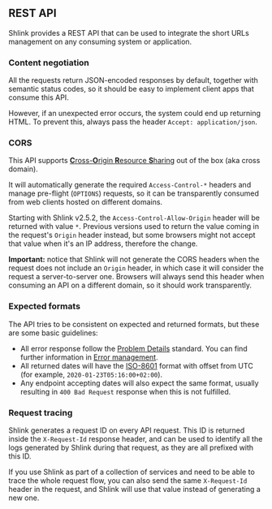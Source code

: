 ## REST API

Shlink provides a REST API that can be used to integrate the short URLs management on any consuming system or application.

### Content negotiation

All the requests return JSON-encoded responses by default, together with semantic status codes, so it should be easy to implement client apps that consume this API.

However, if an unexpected error occurs, the system could end up returning HTML. To prevent this, always pass the header `Accept: application/json`.

### CORS

This API supports [**C**ross-**O**rigin **R**esource **S**haring](https://en.wikipedia.org/wiki/Cross-origin_resource_sharing) out of the box (aka cross domain).

It will automatically generate the required `Access-Control-*` headers and manage pre-flight (`OPTIONS`) requests, so it can be transparently consumed from web clients hosted on different domains.

Starting with Shlink v2.5.2, the `Access-Control-Allow-Origin` header will be returned with value `*`. Previous versions used to return the value coming in the request's `Origin` header instead, but some browsers might not accept that value when it's an IP address, therefore the change.

**Important:** notice that Shlink will not generate the CORS headers when the request does not include an `Origin` header, in which case it will consider the request a server-to-server one. Browsers will always send this header when consuming an API on a different domain, so it should work transparently.

### Expected formats

The API tries to be consistent on expected and returned formats, but these are some basic guidelines:

* All error response follow the [Problem Details](https://tools.ietf.org/html/rfc7807) standard. You can find further information in [Error management](/documentation/api-docs/error-management).
* All returned dates will have the [ISO-8601](https://en.wikipedia.org/wiki/ISO_8601) format with offset from UTC (for example, `2020-01-23T05:16:00+02:00`).
* Any endpoint accepting dates will also expect the same format, usually resulting in `400 Bad Request` response when this is not fulfilled.

### Request tracing

Shlink generates a request ID on every API request. This ID is returned inside the `X-Request-Id` response header, and can be used to identify all the logs generated by Shlink during that request, as they are all prefixed with this ID.

If you use Shlink as part of a collection of services and need to be able to trace the whole request flow, you can also send the same `X-Request-Id` header in the request, and Shlink will use that value instead of generating a new one.
